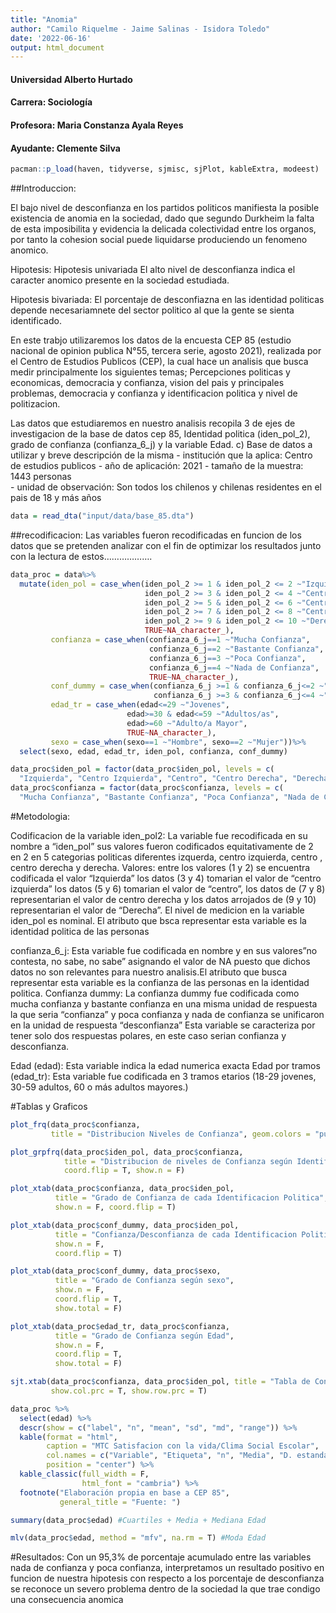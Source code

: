 ```yaml
---
title: "Anomia"
author: "Camilo Riquelme - Jaime Salinas - Isidora Toledo"
date: '2022-06-16'
output: html_document
---
```



#### Universidad Alberto Hurtado
#### Carrera: Sociología
#### Profesora: Maria Constanza Ayala Reyes
#### Ayudante: Clemente Silva


```r
pacman::p_load(haven, tidyverse, sjmisc, sjPlot, kableExtra, modeest)
```

##Introduccion: 

El bajo nivel de desconfianza en los partidos politicos manifiesta la posible existencia de anomia en la sociedad, dado que segundo Durkheim la falta de esta imposibilita y evidencia la delicada colectividad entre los organos, por tanto la cohesion social puede liquidarse produciendo un fenomeno anomico. 

Hipotesis: Hipotesis univariada El alto nivel de desconfianza indica el caracter anomico presente en la sociedad estudiada. 

Hipotesis bivariada: El porcentaje de desconfiazna en las identidad politicas depende necesariamnete del sector politico al que la gente se sienta identificado. 

En este trabjo utilizaremos los datos de la encuesta CEP 85 (estudio nacional de opinion publica N°55, tercera serie, agosto 2021), realizada por el Centro de Estudios Publicos (CEP), la cual hace un analisis que busca medir principalmente los siguientes temas; Percepciones politicas y economicas, democracia y confianza, vision del pais y principales problemas, democracia y confianza y identificacion politica y nivel de politizacion.

Las datos que estudiaremos en nuestro analisis recopila 3 de ejes de investigacion de la base de datos cep 85, Identidad politica (iden_pol_2), grado de confianza (confianza_6_j) y la variable Edad. c) Base de datos a utilizar y breve descripción de la misma
- institución que la aplica: Centro de estudios publicos 
- año de aplicación: 2021
- tamaño de la muestra: 1443 personas  
- unidad de observación: Son todos los chilenos y chilenas residentes en el pais de 18 y más años

```r
data = read_dta("input/data/base_85.dta")
```

##recodificacion: Las variables fueron recodificadas en funcion de los datos que se pretenden analizar con el fin de optimizar los resultados junto con la lectura de estos...................

```r
data_proc = data%>% 
  mutate(iden_pol = case_when(iden_pol_2 >= 1 & iden_pol_2 <= 2 ~"Izquierda",
                              iden_pol_2 >= 3 & iden_pol_2 <= 4 ~"Centro Izquierda",
                              iden_pol_2 >= 5 & iden_pol_2 <= 6 ~"Centro",
                              iden_pol_2 >= 7 & iden_pol_2 <= 8 ~"Centro Derecha",
                              iden_pol_2 >= 9 & iden_pol_2 <= 10 ~"Derecha",
                              TRUE~NA_character_),
         confianza = case_when(confianza_6_j==1 ~"Mucha Confianza", 
                               confianza_6_j==2 ~"Bastante Confianza",
                               confianza_6_j==3 ~"Poca Confianza",
                               confianza_6_j==4 ~"Nada de Confianza",
                               TRUE~NA_character_),
         conf_dummy = case_when(confianza_6_j >=1 & confianza_6_j<=2 ~"Confianza",
                                confianza_6_j >=3 & confianza_6_j<=4 ~"Desconfianza"),
         edad_tr = case_when(edad<=29 ~"Jovenes",
                          edad>=30 & edad<=59 ~"Adultos/as",
                          edad>=60 ~"Adulto/a Mayor",
                          TRUE~NA_character_),
         sexo = case_when(sexo==1 ~"Hombre", sexo==2 ~"Mujer"))%>%
  select(sexo, edad, edad_tr, iden_pol, confianza, conf_dummy)

data_proc$iden_pol = factor(data_proc$iden_pol, levels = c(
  "Izquierda", "Centro Izquierda", "Centro", "Centro Derecha", "Derecha"))
data_proc$confianza = factor(data_proc$confianza, levels = c(
  "Mucha Confianza", "Bastante Confianza", "Poca Confianza", "Nada de Confianza"))
```

#Metodologia: 

Codificacion de la variable
iden_pol2: La variable fue recodificada en su nombre a "iden_pol" sus valores fueron codificados equitativamente de 2 en 2 en 5 categorias politicas diferentes izquerda, centro izquierda, centro , centro derecha y derecha. 
Valores: entre los valores (1 y 2) se encuentra codificada el valor "Izquierda" los datos (3 y 4) tomarian el valor de "centro izquierda" los datos (5 y 6) tomarian el valor de "centro", los datos de (7 y 8) representarian el valor de centro derecha y los datos arrojados de (9 y 10) representarian el valor de "Derecha".
El nivel de medicion en la variable iden_pol es nominal.
El atributo que bsca representar esta variable es la identidad politica de las
personas 

confianza_6_j: Esta variable fue codificada en nombre y en sus valores"no contesta, no sabe, no sabe" asignando el valor de NA puesto que dichos datos no son relevantes para nuestro analisis.El atributo que busca representar esta variable es la confianza de las personas en la identidad politica.
Confianza dummy: La confianza dummy fue codificada como mucha confianza y bastante confianza en una misma unidad de respuesta la que seria "confianza" y poca confianza y nada de confianza se unificaron en la unidad de respuesta "desconfianza"
Esta variable se caracteriza por tener solo dos respuestas polares, en este caso serian confianza y desconfianza.

Edad (edad): Esta variable indica la edad numerica exacta 
Edad por tramos (edad_tr): Esta variable fue codificada en 3 tramos etarios (18-29 jovenes, 30-59 adultos, 60 o más adultos mayores.)

#Tablas y Graficos

```r
plot_frq(data_proc$confianza,
         title = "Distribucion Niveles de Confianza", geom.colors = "purple")
```



```r
plot_grpfrq(data_proc$iden_pol, data_proc$confianza,
            title = "Distribucion de niveles de Confianza según Identificacion Politica",
            coord.flip = T, show.n = F)
```



```r
plot_xtab(data_proc$confianza, data_proc$iden_pol, 
          title = "Grado de Confianza de cada Identificacion Politica", 
          show.n = F, coord.flip = T)
```



```r
plot_xtab(data_proc$conf_dummy, data_proc$iden_pol, 
          title = "Confianza/Desconfianza de cada Identificacion Politica",
          show.n = F, 
          coord.flip = T)
```



```r
plot_xtab(data_proc$conf_dummy, data_proc$sexo,
          title = "Grado de Confianza según sexo",
          show.n = F, 
          coord.flip = T,
          show.total = F)
```



```r
plot_xtab(data_proc$edad_tr, data_proc$confianza,
          title = "Grado de Confianza según Edad",
          show.n = F, 
          coord.flip = T,
          show.total = F)
```


```r
sjt.xtab(data_proc$confianza, data_proc$iden_pol, title = "Tabla de Contingencia: Grado confianza según identificacion politica",
         show.col.prc = T, show.row.prc = T)
```

```r
data_proc %>% 
  select(edad) %>%
  descr(show = c("label", "n", "mean", "sd", "md", "range")) %>% 
  kable(format = "html",
        caption = "MTC Satisfacion con la vida/Clima Social Escolar",
        col.names = c("Variable", "Etiqueta", "n", "Media", "D. estandar", "Mediana", "Rango"),
        position = "center") %>%
  kable_classic(full_width = F,
                html_font = "cambria") %>% 
  footnote("Elaboración propia en base a CEP 85",
           general_title = "Fuente: ")

```
```r
summary(data_proc$edad) #Cuartiles + Media + Mediana Edad
```

```r
mlv(data_proc$edad, method = "mfv", na.rm = T) #Moda Edad
```


#Resultados: Con un 95,3% de porcentaje acumulado entre las variables nada de confianza y poca confianza, interpretamos un resultado positivo en funcion de nuestra hipotesis con respecto a los porcentaje de desconfianza se reconoce un severo problema dentro de la sociedad la que trae condigo una consecuencia anomica 

